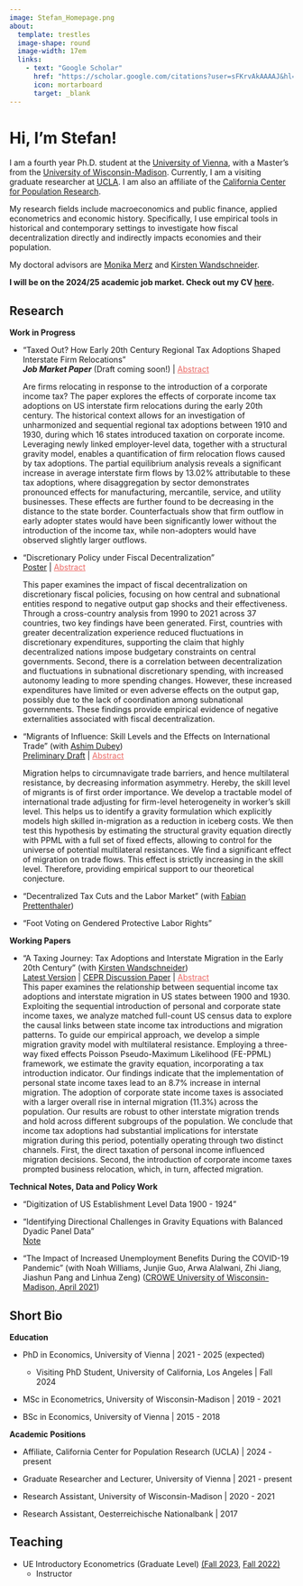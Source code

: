 ```yaml
---
image: Stefan_Homepage.png
about:
  template: trestles
  image-shape: round
  image-width: 17em
  links:
    - text: "Google Scholar"
      href: "https://scholar.google.com/citations?user=sFKrvAkAAAAJ&hl=en&oi=sra"
      icon: mortarboard
      target: _blank
---
```


# Hi, I'm Stefan! 

I am a fourth year Ph.D. student at the [University of Vienna](https://econ.univie.ac.at/){target="_blank"}, with a Master's from the [University of Wisconsin-Madison](https://econ.wisc.edu/){target="_blank"}. Currently, I am a visiting graduate researcher at [UCLA](https://economics.ucla.edu/){target="_blank"}. I am also an affiliate of the [California Center for Population Research](https://ccpr.ucla.edu//){target="_blank"}.

My research fields include macroeconomics and public finance, applied econometrics and economic history. Specifically, I use empirical tools in historical and contemporary settings to investigate how fiscal decentralization directly and indirectly impacts economies and their population.

My doctoral advisors are [Monika Merz](https://sites.google.com/view/monikamerz){target="_blank"} and [Kirsten Wandschneider](https://wirtschaftsgeschichte.univie.ac.at/menschen/wissenschaftliche-mitarbeiterinnen/wandschneider-kirsten/){target="_blank"}.

**I will be on the 2024/25 academic job market. Check out my CV [here](CV_Stefan.pdf){target="_blank"}.**



## Research

**Work in Progress**

- "Taxed Out? How Early 20th Century Regional Tax Adoptions Shaped Interstate Firm Relocations" <br style="margin-bottom: 0.2rem;">
  ***Job Market Paper*** (Draft coming soon!) \| <a data-bs-toggle="collapse" data-bs-target="#collapseExample1" aria-expanded="false" aria-controls="collapseExample1" style="cursor: pointer; text-decoration: underline; color: #eb6864;">
  Abstract
</a> <br>
<div class="collapse" id="collapseExample1" style="border: none;">
  <div class="card card-body no-border">
    Are firms relocating in response to the introduction of a corporate income tax? The paper explores the effects of corporate income tax adoptions on US interstate firm relocations during the early 20th century. The historical context allows for an investigation of unharmonized and sequential regional tax adoptions between 1910 and 1930, during which 16 states introduced taxation on corporate income. Leveraging newly linked employer-level data, together with a structural gravity model, enables a quantification of firm relocation flows caused by tax adoptions. The partial equilibrium analysis reveals a significant increase in average interstate firm flows by 13.02% attributable to these tax adoptions, where disaggregation by sector demonstrates pronounced effects for manufacturing, mercantile, service, and utility businesses. These effects are further found to be decreasing in the distance to the state border. Counterfactuals show that firm outflow in early adopter states would have been significantly lower without the introduction of the income tax, while non-adopters would have observed slightly larger outflows. </div>
</div>

- "Discretionary Policy under Fiscal Decentralization" <br style="margin-bottom: 0.2rem;">
  [Poster](StabilizationPolicy_Poster.pdf){target="_blank"} \| <a data-bs-toggle="collapse" data-bs-target="#collapseExample2" aria-expanded="false" aria-controls="collapseExample2" style="cursor: pointer; text-decoration: underline; color: #eb6864;">
  Abstract
</a> <br>
<div class="collapse" id="collapseExample2" style="border: none;">
  <div class="card card-body no-border">
    This paper examines the impact of fiscal decentralization on discretionary fiscal policies, focusing on how central and subnational entities respond to negative output gap shocks and their effectiveness. Through a cross-country analysis from 1990 to 2021 across 37 countries, two key findings have been generated. First, countries with greater decentralization experience reduced fluctuations in discretionary expenditures, supporting the claim that highly decentralized nations impose budgetary constraints on central governments. Second, there is a correlation between decentralization and fluctuations in subnational discretionary spending, with increased autonomy leading to more spending changes. However, these increased expenditures have limited or even adverse effects on the output gap, possibly due to the lack of coordination among subnational governments. These findings provide empirical evidence of negative externalities associated with fiscal decentralization. </div>
</div>

- "Migrants of Influence: Skill Levels and the Effects on International Trade" (with [Ashim Dubey](https://sites.google.com/view/ashim-dubey){target="_blank"}) <br style="margin-bottom: 0.2rem;">
  [Preliminary Draft](https://drive.google.com/file/d/1t8L7Jj5MSBhZhVJQYEr1DryyB3HkUiO-/view){target="_blank"} \| <a data-bs-toggle="collapse" data-bs-target="#collapseExample3" aria-expanded="false" aria-controls="collapseExample3" style="cursor: pointer; text-decoration: underline; color: #eb6864;">
  Abstract
</a> <br>
<div class="collapse" id="collapseExample3" style="border: none;">
  <div class="card card-body no-border">
    Migration helps to circumnavigate trade barriers, and hence multilateral resistance, by decreasing information asymmetry. Hereby, the skill level of migrants is of first order importance. We develop a tractable model of international trade adjusting for firm-level heterogeneity in worker's skill level. This helps us to identify a gravity formulation which explicitly models high skilled in-migration as a reduction in iceberg costs. We then test this hypothesis by estimating the structural gravity equation directly with PPML with a full set of fixed effects, allowing to control for the universe of potential multilateral resistances. We find a significant effect of migration on trade flows. This effect is strictly increasing in the skill level. Therefore, providing empirical support to our theoretical conjecture. </div>
</div>

- "Decentralized Tax Cuts and the Labor Market" (with [Fabian Prettenthaler](https://fabianprettenthaler.github.io/){target="_blank"}) <br style="margin-bottom: 0.2rem;">

- "Foot Voting on Gendered Protective Labor Rights" <br style="margin-bottom: 0.2rem;">

**Working Papers**

- "A Taxing Journey: Tax Adoptions and Interstate Migration in the Early 20th Century" (with [Kirsten Wandschneider](https://wirtschaftsgeschichte.univie.ac.at/en/people/faculty/wandschneider-kirsten/){target="_blank"}) <br style="margin-bottom: 0.2rem;">
  [Latest Version](TaxMigration_Sep2024.pdf){target="_blank"} \| [CEPR Discussion Paper](https://cepr.org/publications/dp18729){target="_blank"} \| <a data-bs-toggle="collapse" data-bs-target="#collapseExample" aria-expanded="false" aria-controls="collapseExample" style="cursor: pointer; text-decoration: underline; color: #eb6864;">
  Abstract
</a> <br>
<div class="collapse" id="collapseExample">
  <div class="card card-body no-border">
    This paper examines the relationship between sequential income tax adoptions and interstate migration in US states between 1900 and 1930. Exploiting the sequential introduction of personal and corporate state income taxes, we analyze matched full-count US census data to explore the causal links between state income tax introductions and migration patterns. To guide our empirical approach, we develop a simple migration gravity model with multilateral resistance. Employing a three-way fixed effects Poisson Pseudo-Maximum Likelihood (FE-PPML) framework, we estimate the gravity equation, incorporating a tax introduction indicator. Our findings indicate that the implementation of personal state income taxes lead to an 8.7% increase in internal migration. The adoption of corporate state income taxes is associated with a larger overall rise in internal migration (11.3%) across the population. Our results are robust to other interstate migration trends and hold across different subgroups of the population.  We conclude that income tax adoptions had substantial implications for interstate migration during this period, potentially operating through two distinct channels. First, the direct taxation of personal income influenced migration decisions. Second, the introduction of corporate income taxes prompted business relocation, which, in turn, affected migration. </div>
</div>

**Technical Notes, Data and Policy Work**

- "Digitization of US Establishment Level Data 1900 - 1924" <br style="margin-bottom: 0.2rem;">

- "Identifying Directional Challenges in Gravity Equations with Balanced Dyadic Panel Data" <br style="margin-bottom: 0.2rem;">
  [Note](Note_Direction.pdf){target="_blank"}

- "The Impact of Increased Unemployment Benefits During the COVID-19 Pandemic" (with Noah Williams, Junjie Guo, Arwa Alalwani, Zhi Jiang, Jiashun Pang and Linhua Zeng) ([CROWE University of Wisconsin-Madison, April 2021](https://crowe.wisc.edu/2021/04/01/the-impact-of-increased-unemployment-benefits-during-the-covid-19-pandemic/){target="_blank"}) <br style="margin-bottom: 0.2rem;">

## Short Bio

**Education**

<div style="margin-bottom: 0.5rem;">
- PhD in Economics, University of Vienna | 2021 - 2025 (expected)
  <div style="margin-top: 0.2rem; margin-bottom: 0.2rem;">
  - Visiting PhD Student, University of California, Los Angeles | Fall 2024
  </div>
</div>

- MSc in Econometrics, University of Wisconsin-Madison \| 2019 - 2021 

- BSc in Economics, University of Vienna \| 2015 - 2018 

**Academic Positions**

- Affiliate, California Center for Population Research (UCLA) \| 2024 - present 

- Graduate Researcher and Lecturer, University of Vienna \| 2021 - present 

- Research Assistant, University of Wisconsin-Madison \| 2020 - 2021 

- Research Assistant, Oesterreichische Nationalbank \| 2017 

## Teaching

-   UE Introductory Econometrics (Graduate Level) [(Fall 2023](https://ufind.univie.ac.at/de/course.html?lv=040115&semester=2023W){target="_blank"}, [Fall 2022)](https://ufind.univie.ac.at/de/course.html?lv=040115&semester=2022W){target="_blank"} <br style="margin-bottom: 0.2rem;">
    -   Instructor
    
    
    
    
    
    
    
    
    
